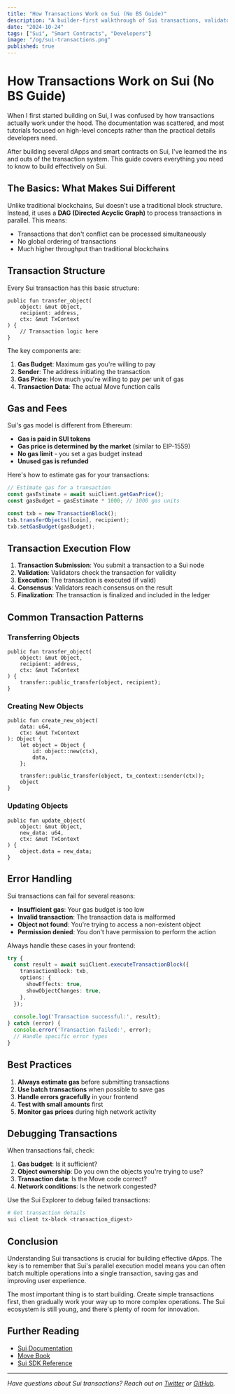```yaml
---
title: "How Transactions Work on Sui (No BS Guide)"
description: "A builder-first walkthrough of Sui transactions, validators, and gas mechanics. No marketing fluff, just the technical details you need."
date: "2024-10-24"
tags: ["Sui", "Smart Contracts", "Developers"]
image: "/og/sui-transactions.png"
published: true
---
```


# How Transactions Work on Sui (No BS Guide)

When I first started building on Sui, I was confused by how transactions actually work under the hood. The documentation was scattered, and most tutorials focused on high-level concepts rather than the practical details developers need.

After building several dApps and smart contracts on Sui, I've learned the ins and outs of the transaction system. This guide covers everything you need to know to build effectively on Sui.

## The Basics: What Makes Sui Different

Unlike traditional blockchains, Sui doesn't use a traditional block structure. Instead, it uses a **DAG (Directed Acyclic Graph)** to process transactions in parallel. This means:

- Transactions that don't conflict can be processed simultaneously
- No global ordering of transactions
- Much higher throughput than traditional blockchains

## Transaction Structure

Every Sui transaction has this basic structure:

```move
public fun transfer_object(
    object: &mut Object,
    recipient: address,
    ctx: &mut TxContext
) {
    // Transaction logic here
}
```

The key components are:

1. **Gas Budget**: Maximum gas you're willing to pay
2. **Sender**: The address initiating the transaction
3. **Gas Price**: How much you're willing to pay per unit of gas
4. **Transaction Data**: The actual Move function calls

## Gas and Fees

Sui's gas model is different from Ethereum:

- **Gas is paid in SUI tokens**
- **Gas price is determined by the market** (similar to EIP-1559)
- **No gas limit** - you set a gas budget instead
- **Unused gas is refunded**

Here's how to estimate gas for your transactions:

```typescript
// Estimate gas for a transaction
const gasEstimate = await suiClient.getGasPrice();
const gasBudget = gasEstimate * 1000; // 1000 gas units

const txb = new TransactionBlock();
txb.transferObjects([coin], recipient);
txb.setGasBudget(gasBudget);
```

## Transaction Execution Flow

1. **Transaction Submission**: You submit a transaction to a Sui node
2. **Validation**: Validators check the transaction for validity
3. **Execution**: The transaction is executed (if valid)
4. **Consensus**: Validators reach consensus on the result
5. **Finalization**: The transaction is finalized and included in the ledger

## Common Transaction Patterns

### Transferring Objects

```move
public fun transfer_object(
    object: &mut Object,
    recipient: address,
    ctx: &mut TxContext
) {
    transfer::public_transfer(object, recipient);
}
```

### Creating New Objects

```move
public fun create_new_object(
    data: u64,
    ctx: &mut TxContext
): Object {
    let object = Object {
        id: object::new(ctx),
        data,
    };
    
    transfer::public_transfer(object, tx_context::sender(ctx));
    object
}
```

### Updating Objects

```move
public fun update_object(
    object: &mut Object,
    new_data: u64,
    ctx: &mut TxContext
) {
    object.data = new_data;
}
```

## Error Handling

Sui transactions can fail for several reasons:

- **Insufficient gas**: Your gas budget is too low
- **Invalid transaction**: The transaction data is malformed
- **Object not found**: You're trying to access a non-existent object
- **Permission denied**: You don't have permission to perform the action

Always handle these cases in your frontend:

```typescript
try {
  const result = await suiClient.executeTransactionBlock({
    transactionBlock: txb,
    options: {
      showEffects: true,
      showObjectChanges: true,
    },
  });
  
  console.log('Transaction successful:', result);
} catch (error) {
  console.error('Transaction failed:', error);
  // Handle specific error types
}
```

## Best Practices

1. **Always estimate gas** before submitting transactions
2. **Use batch transactions** when possible to save gas
3. **Handle errors gracefully** in your frontend
4. **Test with small amounts** first
5. **Monitor gas prices** during high network activity

## Debugging Transactions

When transactions fail, check:

1. **Gas budget**: Is it sufficient?
2. **Object ownership**: Do you own the objects you're trying to use?
3. **Transaction data**: Is the Move code correct?
4. **Network conditions**: Is the network congested?

Use the Sui Explorer to debug failed transactions:

```bash
# Get transaction details
sui client tx-block <transaction_digest>
```

## Conclusion

Understanding Sui transactions is crucial for building effective dApps. The key is to remember that Sui's parallel execution model means you can often batch multiple operations into a single transaction, saving gas and improving user experience.

The most important thing is to start building. Create simple transactions first, then gradually work your way up to more complex operations. The Sui ecosystem is still young, and there's plenty of room for innovation.

## Further Reading

- [Sui Documentation](https://docs.sui.io)
- [Move Book](https://move-language.github.io/move/)
- [Sui SDK Reference](https://sdk.mystenlabs.com)

---

*Have questions about Sui transactions? Reach out on [Twitter](https://x.com/blockchainbard) or [GitHub](https://github.com/blockchainbard).*
